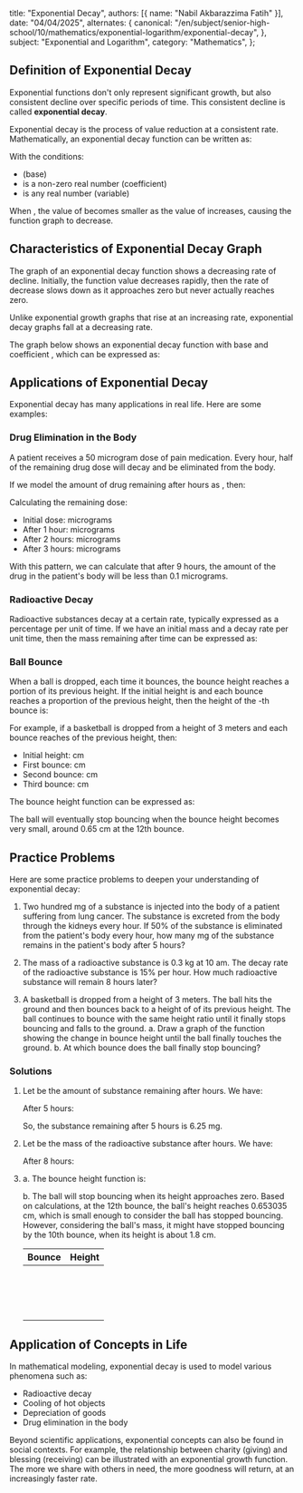 
  title: "Exponential Decay",
  authors: [{ name: "Nabil Akbarazzima Fatih" }],
  date: "04/04/2025",
  alternates: {
    canonical:
      "/en/subject/senior-high-school/10/mathematics/exponential-logarithm/exponential-decay",
  },
  subject: "Exponential and Logarithm",
  category: "Mathematics",
};

## Definition of Exponential Decay

Exponential functions don't only represent significant growth, but also consistent decline over specific periods of time. This consistent decline is called **exponential decay**.

Exponential decay is the process of value reduction at a consistent rate. Mathematically, an exponential decay function can be written as:

<BlockMath math="f(x) = n \times a^x" />

With the conditions:

- <InlineMath math="0 < a < 1" /> (base)
- <InlineMath math="n" /> is a non-zero real number (coefficient)
- <InlineMath math="x" /> is any real number (variable)

When <InlineMath math="0 < a < 1" />, the value of <InlineMath math="a^x" /> becomes smaller as the value of <InlineMath math="x" /> increases, causing the function graph to decrease.

## Characteristics of Exponential Decay Graph

The graph of an exponential decay function shows a decreasing rate of decline. Initially, the function value decreases rapidly, then the rate of decrease slows down as it approaches zero but never actually reaches zero.

Unlike exponential growth graphs that rise at an increasing rate, exponential decay graphs fall at a decreasing rate.

The graph below shows an exponential decay function with base <InlineMath math="a = 0.5" /> and coefficient <InlineMath math="n = 50" />, which can be expressed as:

<BlockMath math="f(x) = 50 \times \left(\frac{1}{2}\right)^x" />

<div className="mt-4">
  <FunctionChart
    a={0.5}
    p={50}
    title="Exponential Decay Graph"
    description="Graph decreases at a progressively slower rate."
  />
</div>

## Applications of Exponential Decay

Exponential decay has many applications in real life. Here are some examples:

### Drug Elimination in the Body

A patient receives a 50 microgram dose of pain medication. Every hour, half of the remaining drug dose will decay and be eliminated from the body.

If we model the amount of drug remaining after <InlineMath math="x" /> hours as <InlineMath math="f(x)" />, then:

<BlockMath math="f(x) = 50 \times \left(\frac{1}{2}\right)^x" />

Calculating the remaining dose:

- Initial dose: <InlineMath math="f(0) = 50" /> micrograms
- After 1 hour: <InlineMath math="f(1) = 50 \times \frac{1}{2} = 25" /> micrograms
- After 2 hours: <InlineMath math="f(2) = 25 \times \frac{1}{2} = 12.5" /> micrograms
- After 3 hours: <InlineMath math="f(3) = 12.5 \times \frac{1}{2} = 6.25" /> micrograms

With this pattern, we can calculate that after 9 hours, the amount of the drug in the patient's body will be less than 0.1 micrograms.

### Radioactive Decay

Radioactive substances decay at a certain rate, typically expressed as a percentage per unit of time. If we have an initial mass <InlineMath math="M_0" /> and a decay rate <InlineMath math="r" /> per unit time, then the mass remaining after time <InlineMath math="t" /> can be expressed as:

<BlockMath math="M(t) = M_0 \times (1-r)^t" />

### Ball Bounce

When a ball is dropped, each time it bounces, the bounce height reaches a portion of its previous height. If the initial height is <InlineMath math="h_0" /> and each bounce reaches a proportion <InlineMath math="p" /> of the previous height, then the height of the <InlineMath math="n" />-th bounce is:

<BlockMath math="h_n = h_0 \times p^n" />

For example, if a basketball is dropped from a height of 3 meters and each bounce reaches <InlineMath math="\frac{3}{5}" /> of the previous height, then:

- Initial height: <InlineMath math="h_0 = 300" /> cm
- First bounce: <InlineMath math="h_1 = 300 \times \frac{3}{5} = 180" /> cm
- Second bounce: <InlineMath math="h_2 = 180 \times \frac{3}{5} = 108" /> cm
- Third bounce: <InlineMath math="h_3 = 108 \times \frac{3}{5} = 64.8" /> cm

The bounce height function can be expressed as:

<BlockMath math="h(n) = 300 \times \left(\frac{3}{5}\right)^n" />

The ball will eventually stop bouncing when the bounce height becomes very small, around 0.65 cm at the 12th bounce.

## Practice Problems

Here are some practice problems to deepen your understanding of exponential decay:

1. Two hundred mg of a substance is injected into the body of a patient suffering from lung cancer. The substance is excreted from the body through the kidneys every hour. If 50% of the substance is eliminated from the patient's body every hour, how many mg of the substance remains in the patient's body after 5 hours?

2. The mass of a radioactive substance is 0.3 kg at 10 am. The decay rate of the radioactive substance is 15% per hour. How much radioactive substance will remain 8 hours later?

3. A basketball is dropped from a height of 3 meters. The ball hits the ground and then bounces back to a height of <InlineMath math="\frac{3}{5}" /> of its previous height. The ball continues to bounce with the same height ratio until it finally stops bouncing and falls to the ground.
   a. Draw a graph of the function showing the change in bounce height until the ball finally touches the ground.
   b. At which bounce does the ball finally stop bouncing?

### Solutions

1. Let <InlineMath math="f(x)" /> be the amount of substance remaining after <InlineMath math="x" /> hours. We have:

   <BlockMath math="f(x) = 200 \times \left(\frac{1}{2}\right)^x" />

   After 5 hours:

   <BlockMath math="f(5) = 200 \times \left(\frac{1}{2}\right)^5 = 200 \times 0.03125 = 6.25" />

   So, the substance remaining after 5 hours is 6.25 mg.

2. Let <InlineMath math="f(x)" /> be the mass of the radioactive substance after <InlineMath math="x" /> hours. We have:

   <BlockMath math="f(x) = 0.3 \times (0.85)^x" />

   After 8 hours:

   <BlockMath math="f(8) = 0.3 \times (0.85)^8 \approx 0.083 \text{ kg} \text{ or about } 83 \text{ grams}." />

3. a. The bounce height function is:

   <BlockMath math="h(n) = 300 \times \left(\frac{3}{5}\right)^n" />

   <div className="mt-4">
     <FunctionChart
       a={3 / 5}
       p={300}
       title="Exponential Decay Graph"
       description="Graph decreases at a progressively slower rate."
     />
   </div>

   b. The ball will stop bouncing when its height approaches zero. Based on calculations, at the 12th bounce, the ball's height reaches 0.653035 cm, which is small enough to consider the ball has stopped bouncing. However, considering the ball's mass, it might have stopped bouncing by the 10th bounce, when its height is about 1.8 cm.

   | Bounce                       | Height                         |
   | ---------------------------- | ------------------------------ |
   | <InlineMath math="n = 0" />  | <InlineMath math="300" />      |
   | <InlineMath math="n = 1" />  | <InlineMath math="180" />      |
   | <InlineMath math="n = 2" />  | <InlineMath math="108" />      |
   | <InlineMath math="n = 3" />  | <InlineMath math="64.8" />     |
   | <InlineMath math="n = 4" />  | <InlineMath math="38.88" />    |
   | <InlineMath math="n = 5" />  | <InlineMath math="23.328" />   |
   | <InlineMath math="n = 6" />  | <InlineMath math="13.9968" />  |
   | <InlineMath math="n = 7" />  | <InlineMath math="8.39808" />  |
   | <InlineMath math="n = 8" />  | <InlineMath math="5.038848" /> |
   | <InlineMath math="n = 9" />  | <InlineMath math="3.023309" /> |
   | <InlineMath math="n = 10" /> | <InlineMath math="1.813985" /> |
   | <InlineMath math="n = 11" /> | <InlineMath math="1.088391" /> |
   | <InlineMath math="n = 12" /> | <InlineMath math="0.653035" /> |
   | <InlineMath math="n = 13" /> | <InlineMath math="0.391821" /> |
   | <InlineMath math="n = 14" /> | <InlineMath math="0.235092" /> |
   | <InlineMath math="n = 15" /> | <InlineMath math="0.141055" /> |

## Application of Concepts in Life

In mathematical modeling, exponential decay is used to model various phenomena such as:

- Radioactive decay
- Cooling of hot objects
- Depreciation of goods
- Drug elimination in the body

Beyond scientific applications, exponential concepts can also be found in social contexts. For example, the relationship between charity (giving) and blessing (receiving) can be illustrated with an exponential growth function. The more we share with others in need, the more goodness will return, at an increasingly faster rate.
